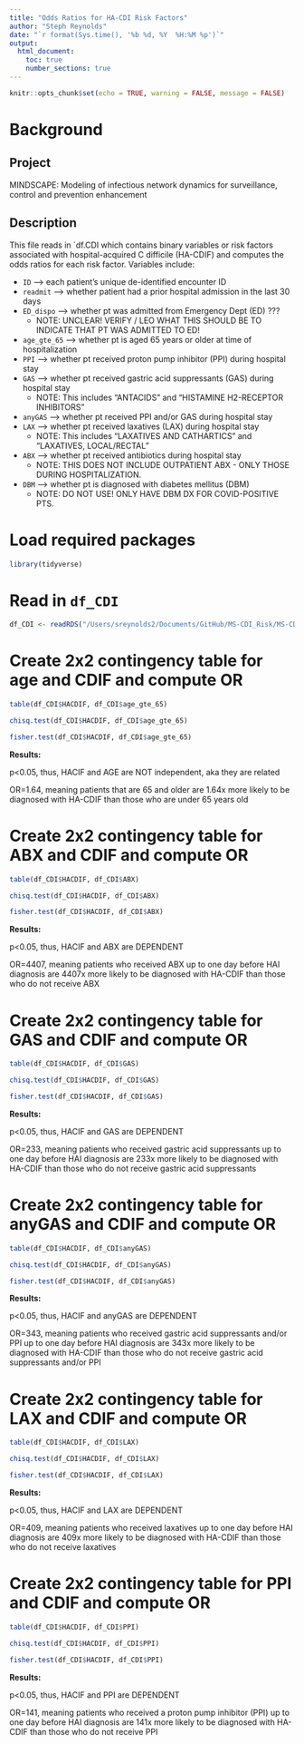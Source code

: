```yaml
---
title: "Odds Ratios for HA-CDI Risk Factors"
author: "Steph Reynolds"
date: "`r format(Sys.time(), '%b %d, %Y  %H:%M %p')`"
output:
  html_document:
    toc: true
    number_sections: true
---
```


```r
knitr::opts_chunk$set(echo = TRUE, warning = FALSE, message = FALSE)
```

# Background

## Project

MINDSCAPE: Modeling of infectious network dynamics for surveillance, control and prevention enhancement

## Description

This file reads in `df.CDI which contains binary variables or risk factors associated with hospital-acquired C difficile (HA-CDIF) and computes the odds ratios for each risk factor. Variables include:

-   `ID` --\> each patient's unique de-identified encounter ID
-   `readmit` --\> whether patient had a prior hospital admission in the last 30 days
-   `ED_dispo` --\> whether pt was admitted from Emergency Dept (ED) ???
    -   NOTE: UNCLEAR! VERIFY / LEO WHAT THIS SHOULD BE TO INDICATE THAT PT WAS ADMITTED TO ED!
-   `age_gte_65` --\> whether pt is aged 65 years or older at time of hospitalization
-   `PPI` --\> whether pt received proton pump inhibitor (PPI) during hospital stay
-   `GAS` --\> whether pt received gastric acid suppressants (GAS) during hospital stay
    -   NOTE: This includes "ANTACIDS" and "HISTAMINE H2-RECEPTOR INHIBITORS"
-   `anyGAS` --\> whether pt received PPI and/or GAS during hospital stay
-   `LAX` --\> whether pt received laxatives (LAX) during hospital stay
    -   NOTE: This includes "LAXATIVES AND CATHARTICS" and "LAXATIVES, LOCAL/RECTAL"
-   `ABX` --\> whether pt received antibiotics during hospital stay
    -   NOTE: THIS DOES NOT INCLUDE OUTPATIENT ABX - ONLY THOSE DURING HOSPITALIZATION.
-   `DBM` --\> whether pt is diagnosed with diabetes mellitus (DBM)
    -   NOTE: DO NOT USE! ONLY HAVE DBM DX FOR COVID-POSITIVE PTS.

# Load required packages

```r
library(tidyverse)
```

# Read in `df_CDI`
```r
df_CDI <- readRDS("/Users/sreynolds2/Documents/GitHub/MS-CDI_Risk/MS-CDI_Risk/data/clean/df_CDI_risk_model.rds")
```

# Create 2x2 contingency table for age and CDIF and compute OR

```r
table(df_CDI$HACDIF, df_CDI$age_gte_65)

chisq.test(df_CDI$HACDIF, df_CDI$age_gte_65)

fisher.test(df_CDI$HACDIF, df_CDI$age_gte_65)
```

**Results:**

p\<0.05, thus, HACIF and AGE are NOT independent, aka they are related

OR=1.64, meaning patients that are 65 and older are 1.64x more likely to be diagnosed with HA-CDIF than those who are under 65 years old

# Create 2x2 contingency table for ABX and CDIF and compute OR

```r
table(df_CDI$HACDIF, df_CDI$ABX)

chisq.test(df_CDI$HACDIF, df_CDI$ABX)

fisher.test(df_CDI$HACDIF, df_CDI$ABX)
```

**Results:**

p\<0.05, thus, HACIF and ABX are DEPENDENT

OR=4407, meaning patients who received ABX up to one day before HAI diagnosis are 4407x more likely to be diagnosed with HA-CDIF than those who do not receive ABX

# Create 2x2 contingency table for GAS and CDIF and compute OR

```r
table(df_CDI$HACDIF, df_CDI$GAS)

chisq.test(df_CDI$HACDIF, df_CDI$GAS)

fisher.test(df_CDI$HACDIF, df_CDI$GAS)
```

**Results:**

p\<0.05, thus, HACIF and GAS are DEPENDENT

OR=233, meaning patients who received gastric acid suppressants up to one day before HAI diagnosis are 233x more likely to be diagnosed with HA-CDIF than those who do not receive gastric acid suppressants

# Create 2x2 contingency table for anyGAS and CDIF and compute OR

```r
table(df_CDI$HACDIF, df_CDI$anyGAS)

chisq.test(df_CDI$HACDIF, df_CDI$anyGAS)

fisher.test(df_CDI$HACDIF, df_CDI$anyGAS)
```

**Results:**

p\<0.05, thus, HACIF and anyGAS are DEPENDENT

OR=343, meaning patients who received gastric acid suppressants and/or PPI up to one day before HAI diagnosis are 343x more likely to be diagnosed with HA-CDIF than those who do not receive gastric acid suppressants and/or PPI

# Create 2x2 contingency table for LAX and CDIF and compute OR

```r
table(df_CDI$HACDIF, df_CDI$LAX)

chisq.test(df_CDI$HACDIF, df_CDI$LAX)

fisher.test(df_CDI$HACDIF, df_CDI$LAX)
```

**Results:**

p\<0.05, thus, HACIF and LAX are DEPENDENT

OR=409, meaning patients who received laxatives up to one day before HAI diagnosis are 409x more likely to be diagnosed with HA-CDIF than those who do not receive laxatives

# Create 2x2 contingency table for PPI and CDIF and compute OR

```r
table(df_CDI$HACDIF, df_CDI$PPI)

chisq.test(df_CDI$HACDIF, df_CDI$PPI)

fisher.test(df_CDI$HACDIF, df_CDI$PPI)
```

**Results:**

p\<0.05, thus, HACIF and PPI are DEPENDENT

OR=141, meaning patients who received a proton pump inhibitor (PPI) up to one day before HAI diagnosis are 141x more likely to be diagnosed with HA-CDIF than those who do not receive PPI
